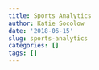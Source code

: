```yaml
---
title: Sports Analytics
author: Katie Socolow
date: '2018-06-15'
slug: sports-analytics
categories: []
tags: []
---
```

